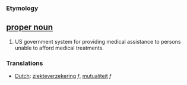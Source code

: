 === Etymology ===

== [[proper noun]] ==
#US government system for providing medical assistance to persons unable to afford medical treatments. 

=== Translations ===
*[[Dutch]]: [[ziekteverzekering]] ''f'', [[mutualiteit]] ''f''